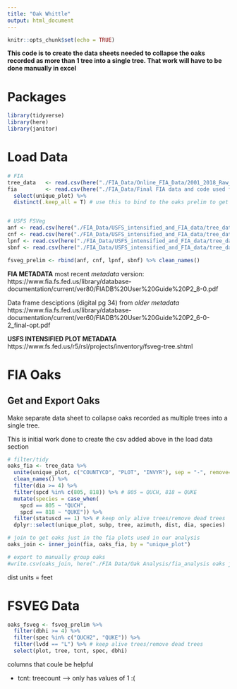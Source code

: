 ```yaml
---
title: "Oak Whittle"
output: html_document
---
```


```r
knitr::opts_chunk$set(echo = TRUE)
```

**This code is to create the data sheets needed to collapse the oaks recorded as more than 1 tree into a single tree. That work will have to be done manually in excel**

# Packages
```r
library(tidyverse)
library(here)
library(janitor)
```

# Load Data
```r
# FIA 
tree_data   <- read.csv(here("./FIA_Data/Online_FIA_Data/2001_2018_Raw_FIA_Data/CA_TREE.csv"))
fia         <- read.csv(here("./FIA_Data/Final FIA data and code used for analysis/final_binded_fia_ypmc_data.csv")) %>% 
  select(unique_plot) %>% 
  distinct(.keep_all = T) # use this to bind to the oaks prelim to get just oaks in the plots we will analyze for the analysis


# USFS FSVeg
anf <- read.csv(here("./FIA_Data/USFS_intensified_and_FIA_data/tree_data/ANF_FSVEG_TXPT_V.csv"))
cnf <- read.csv(here("./FIA_Data/USFS_intensified_and_FIA_data/tree_data/cNF_FSVEG_TXPT_V.csv"))
lpnf <- read.csv(here("./FIA_Data/USFS_intensified_and_FIA_data/tree_data/LPF_FSVEG_TXPT_V.csv"))
sbnf <- read.csv(here("./FIA_Data/USFS_intensified_and_FIA_data/tree_data/BDF_FSVEG_TXPT_V.csv"))

fsveg_prelim <- rbind(anf, cnf, lpnf, sbnf) %>% clean_names()

```

**FIA METADATA**
most recent *metadata* version:
https://www.fia.fs.fed.us/library/database-documentation/current/ver80/FIADB%20User%20Guide%20P2_8-0.pdf

Data frame desciptions (digital pg 34) from *older metadata* https://www.fia.fs.fed.us/library/database-documentation/current/ver60/FIADB%20User%20Guide%20P2_6-0-2_final-opt.pdf


**USFS INTENSIFIED PLOT METADATA**
https://www.fs.fed.us/r5/rsl/projects/inventory/fsveg-tree.shtml


# FIA Oaks

## Get and Export Oaks

Make separate data sheet to collapse oaks recorded as multiple trees into a single tree.

This is initial work done to create the csv added above in the load data section
```r
# filter/tidy
oaks_fia <- tree_data %>%
  unite(unique_plot, c("COUNTYCD", "PLOT", "INVYR"), sep = "-", remove=T) %>%
  clean_names() %>%
  filter(dia >= 4) %>%
  filter(spcd %in% c(805, 818)) %>% # 805 = QUCH, 818 = QUKE
  mutate(species = case_when(
    spcd == 805 ~ "QUCH",
    spcd == 818 ~ "QUKE")) %>%
  filter(statuscd == 1) %>% # keep only alive trees/remove dead trees
  dplyr::select(unique_plot, subp, tree, azimuth, dist, dia, species)

# join to get oaks just in the fia plots used in our analysis
oaks_join <- inner_join(fia, oaks_fia, by = "unique_plot")

# export to manually group oaks
#write.csv(oaks_join, here("./FIA Data/Oak Analysis/fia_analysis oaks join.csv"), row.names = F)

```
dist units = feet


# FSVEG Data

```r
oaks_fsveg <- fsveg_prelim %>% 
  filter(dbhi >= 4) %>% 
  filter(spec %in% c("QUCH2", "QUKE")) %>% 
  filter(lvdd == "L") %>% # keep alive trees/remove dead trees
  select(plot, tree, tcnt, spec, dbhi)
```

columns that coule be helpful

- tcnt: treecount --> only has values of 1 :(
